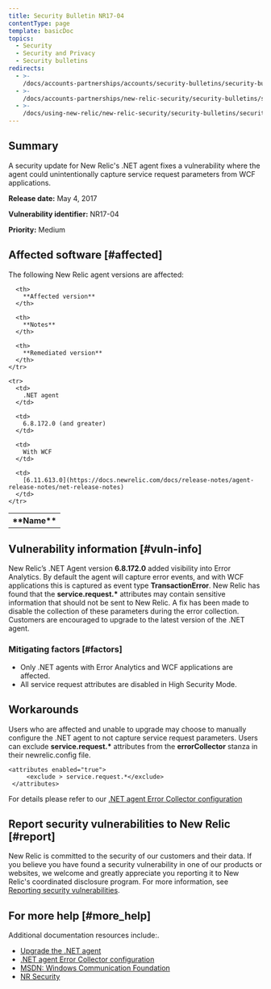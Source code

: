 ```yaml
---
title: Security Bulletin NR17-04
contentType: page
template: basicDoc
topics:
  - Security
  - Security and Privacy
  - Security bulletins
redirects:
  - >-
    /docs/accounts-partnerships/accounts/security-bulletins/security-bulletin-nr17-04
  - >-
    /docs/accounts-partnerships/new-relic-security/security-bulletins/security-bulletin-nr17-04
  - >-
    /docs/using-new-relic/new-relic-security/security-bulletins/security-bulletin-nr17-04
---
```


## Summary

A security update for New Relic's .NET agent fixes a vulnerability where the agent could unintentionally capture service request parameters from WCF applications.

**Release date:** May 4, 2017

**Vulnerability identifier:** NR17-04

**Priority:** Medium

## Affected software [#affected]

The following New Relic agent versions are affected:

<Table>
  <tbody>
    <tr>
      <th>
        **Name**
      </th>

      <th>
        **Affected version**
      </th>

      <th>
        **Notes**
      </th>

      <th>
        **Remediated version**
      </th>
    </tr>

    <tr>
      <td>
        .NET agent
      </td>

      <td>
        6.8.172.0 (and greater)
      </td>

      <td>
        With WCF
      </td>

      <td>
        [6.11.613.0](https://docs.newrelic.com/docs/release-notes/agent-release-notes/net-release-notes)
      </td>
    </tr>
  </tbody>
</Table>

## Vulnerability information [#vuln-info]

New Relic’s .NET Agent version **6.8.172.0** added visibility into Error Analytics. By default the agent will capture error events, and with WCF applications this is captured as event type **TransactionError**. New Relic has found that the **service.request.\*** attributes may contain sensitive information that should not be sent to New Relic. A fix has been made to disable the collection of these parameters during the error collection. Customers are encouraged to upgrade to the latest version of the .NET agent.

### Mitigating factors [#factors]

* Only .NET agents with Error Analytics and WCF applications are affected.
* All service request attributes are disabled in High Security Mode.

## Workarounds

Users who are affected and unable to upgrade may choose to manually configure the .NET agent to not capture service request parameters. Users can exclude **service.request.\*** attributes from the **errorCollector** stanza in their newrelic.config file.

```
<attributes enabled="true">
     <exclude > service.request.*</exclude>
 </attributes>
```

For details please refer to our [.NET agent Error Collector configuration](https://docs.newrelic.com/docs/agents/net-agent/installation-configuration/net-agent-configuration#error_collector)

## Report security vulnerabilities to New Relic [#report]

New Relic is committed to the security of our customers and their data. If you believe you have found a security vulnerability in one of our products or websites, we welcome and greatly appreciate you reporting it to New Relic's coordinated disclosure program. For more information, see [Reporting security vulnerabilities](/docs/security/new-relic-security/data-privacy/reporting-security-vulnerabilities).

## For more help [#more_help]

Additional documentation resources include:.

* [Upgrade the .NET agent](https://docs.newrelic.com/docs/agents/net-agent/installation-configuration/upgrade-net-agent)
* [.NET agent Error Collector configuration](https://docs.newrelic.com/docs/agents/net-agent/installation-configuration/net-agent-configuration#error_collector)
* [MSDN: Windows Communication Foundation](https://msdn.microsoft.com/en-us/library/dd456779(v=vs.110).aspx)
* [NR Security](https://newrelic.com/why-new-relic/security "Link opens in a new window.")
